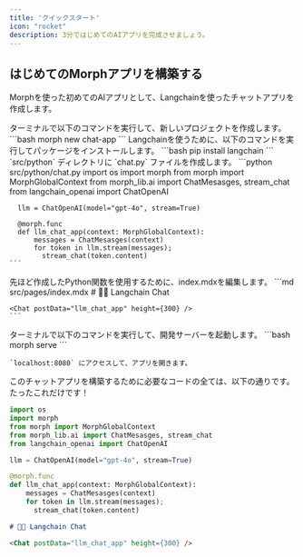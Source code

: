 ```yaml
---
title: 'クイックスタート'
icon: "rocket"
description: 3分ではじめてのAIアプリを完成させましょう。
---
```


## はじめてのMorphアプリを構築する

Morphを使った初めてのAIアプリとして、Langchainを使ったチャットアプリを作成します。

<Steps>
  <Step title="プロジェクトの初期化">
    ターミナルで以下のコマンドを実行して、新しいプロジェクトを作成します。
    ```bash
    morph new chat-app
    ```
  </Step>
  <Step title="パッケージをインストールする">
    Langchainを使うために、以下のコマンドを実行してパッケージをインストールします。
    ```bash
    pip install langchain
    ```
  </Step>
  <Step title="chat.pyを作成する">
    `src/python` ディレクトリに `chat.py` ファイルを作成します。
    ```python src/python/chat.py
      import os
      import morph
      from morph import MorphGlobalContext
      from morph_lib.ai import ChatMesasges, stream_chat
      from langchain_openai import ChatOpenAI

      llm = ChatOpenAI(model="gpt-4o", stream=True)

      @morph.func
      def llm_chat_app(context: MorphGlobalContext):
          messages = ChatMesasges(context)
          for token in llm.stream(messages);
            stream_chat(token.content)
    ```
  </Step>
  <Step title="index.mdxを編集する">
    先ほど作成したPython関数を使用するために、index.mdxを編集します。
    ```md src/pages/index.mdx
    # 🦜🔗 Langchain Chat

    <Chat postData="llm_chat_app" height={300} />
    ```
  </Step>
  <Step title="ローカルサーバーを起動する">
    ターミナルで以下のコマンドを実行して、開発サーバーを起動します。
    ```bash
    morph serve
    ```

    `localhost:8080` にアクセスして、アプリを開きます。
  </Step>
</Steps>


このチャットアプリを構築するために必要なコードの全ては、以下の通りです。たったこれだけです！


<CodeGroup>

```python src/python/chat.py
import os
import morph
from morph import MorphGlobalContext
from morph_lib.ai import ChatMesasges, stream_chat
from langchain_openai import ChatOpenAI

llm = ChatOpenAI(model="gpt-4o", stream=True)

@morph.func
def llm_chat_app(context: MorphGlobalContext):
    messages = ChatMesasges(context)
    for token in llm.stream(messages);
      stream_chat(token.content)
```

```md src/pages/index.mdx
# 🦜🔗 Langchain Chat

<Chat postData="llm_chat_app" height={300} />
```


</CodeGroup>
